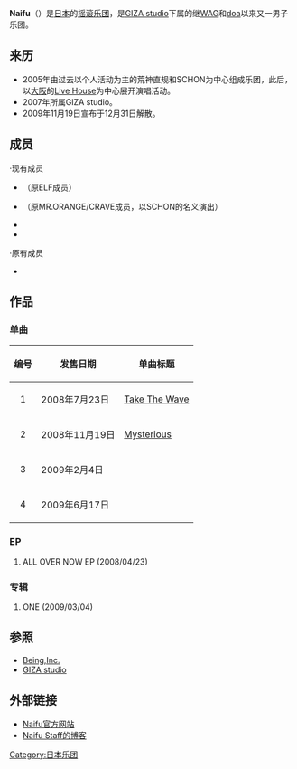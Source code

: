{{藝人
| 姓名     = Naifu
| 類型     = 组合
| 圖片     = 
| 圖片尺寸 = 
| 圖片簡介 = 
| 活躍年代 = 2004年～2009年12月31日
| 音樂類型 = [[流行音乐|流行音乐]]<br />[[摇滚乐|摇滚乐]]
| 出身地   = {{JPN}}
| 唱片公司 = [[SME_Records|SME Records]](2005年 - 2007年)<br />[[GIZA_studio|GIZA studio]](2007年 - 2009年)
| 經紀公司 = Ading
| 網站     = http://www.naifu.jp/
| 現任成員 = [[荒神直规|荒神直规]]（[[主唱|主唱]]、[[吉他|吉他]]）<br />[[森下志音|森下志音]]（[[主唱|主唱]]、[[吉他|吉他]]）<br />[[村上风麻|村上风麻]]（[[主唱|主唱]]、[[贝斯|贝斯]]）<br />[[山口笃|山口笃]]（[[鼓|鼓]]）
| 過往成員 = [[松尾拓实|松尾拓实]]（[[键盘乐器|键盘]]、[[主唱|主唱]]）
}}

'''Naifu'''（{{lang|ja|ナイフ}}）是[[日本|日本]]的[[摇滚乐团|摇滚乐团]]，是[[GIZA_studio|GIZA studio]]下属的继[[WAG|WAG]]和[[doa|doa]]以来又一男子乐团。

== 来历 ==
*2005年由过去以个人活动为主的荒神直规和SCHON为中心组成乐团，此后，以[[大阪市|大阪]]的[[Live_House|Live House]]为中心展开演唱活动。
*2007年所属GIZA studio。
*2009年11月19日宣布于12月31日解散。

== 成员 ==
·现有成员
*{{lang|ja|荒神直規}}（原ELF成员）
*{{lang|ja|森下志音}}（原MR.ORANGE/CRAVE成员，以SCHON的名义演出）
*{{lang|ja|村上風麻}}
*{{lang|ja|山口篤}}

·原有成员
*{{lang|ja|松尾拓実}}

== 作品 ==
=== 单曲 ===
{| class="wikitable"
|-
! 编号 !! 发售日期 !! 单曲标题
|-
| <center>1</center> || 2008年7月23日 || [[Take_The_Wave|Take The Wave]]
|-
| <center>2</center> || 2008年11月19日 || [[Mysterious|Mysterious]] 
|-
| <center>3</center> || 2009年2月4日 || {{lang|ja|[[当爱发光时|当爱发光时]]}}
|-
| <center>4</center> || 2009年6月17日  || {{lang|ja|[[SUNSET/实事求是|SUNSET/实事求是]]}}
|}

=== EP ===
#ALL OVER NOW EP (2008/04/23)

=== 专辑 ===
#ONE (2009/03/04)

== 参照 ==
*[[Being,Inc.|Being,Inc.]]
*[[GIZA_studio|GIZA studio]]

== 外部链接 ==
*[http://www.naifu.jp/ Naifu官方网站]{{Wayback|url=http://www.naifu.jp/ |date=20090214023404 }}
*[http://ameblo.jp/naifu-staff/ Naifu Staff的博客]{{Wayback|url=http://ameblo.jp/naifu-staff/ |date=20090117054414 }}

[[Category:日本乐团|Category:日本乐团]]